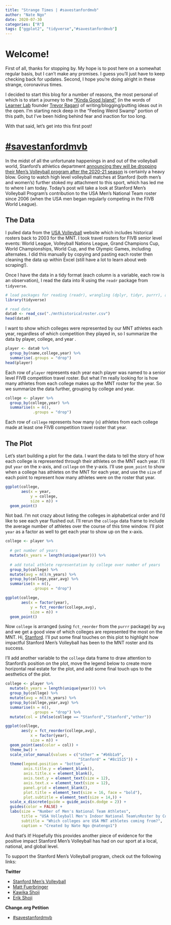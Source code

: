 ```yaml
---
title: "Strange Times | #savestanfordmvb"
author: "Nate Ngo"
date: 2020-07-30
categories: ["R"]
tags: ["ggplot2", "tidyverse","#savestanfordmvb"]
---
```


# Welcome! 

First of all, thanks for stopping by. My hope is to post here on a somewhat regular basis, but I can't make any promises. I guess you'll just have to keep checking back for updates. Second, I hope you're doing alright in these strange, coronavirus times.

I decided to start this blog for a number of reasons, the most personal of which is to start a journey to the ["Kinda Good Island"](https://thelearnerlab.com/kinda-good-island/) (in the words of [Learner Lab](thelearnerlab.com) founder [Trevor Ragan](twitter.com)) of writing/blogging/putting ideas out in the open. I'm starting neck deep in the "Feeling Weird Swamp" portion of this path, but I've been hiding behind fear and inaction for too long.

With that said, let's get into this first post!

# [#savestanfordmvb](https://www.change.org/p/stanford-university-reinstate-the-stanford-men-s-volleyball-program?utm_content=cl_sharecopy_23354124_en-US%3A4&recruiter=1129383434&utm_source=share_petition&utm_medium=copylink&utm_campaign=share_petition)

In the midst of all the unfortunate happenings in and out of the volleyball world, Stanford's athletics department [announcing they will be dropping their Men's Volleyball program after the 2020-21 season](https://www.stanforddaily.com/2020/07/13/sports-game-point-1/) is certainly a heavy blow. Going to watch high level volleyball matches at Stanford (both men's and women's) further stoked my attachment to this sport, which has led me to where I am today. Today's post will take a look at Stanford Men's Volleyball Program's contribution to the USA Men's National Team roster since 2006 (when the USA men began regularly competing in the FIVB World League). 

## The Data

I pulled data from the [USA Volleyball](https://www.teamusa.org/usa-volleyball/usa-teams/indoor-volleyball/men/rosters) website which includes historical rosters back to 2003 for the MNT. I took travel rosters for FIVB senior level events: World League, Volleyball Nations League, Grand Champions Cup, World Championships, World Cup, and the Olympic Games, including alternates. I did this manually by copying and pasting each roster then cleaning the data up within Excel (still have a lot to learn about web scraping!).

Once I have the data in a tidy format (each column is a variable, each row is an observation), I read the data into R using the `readr` package from `tidyverse`.

```r

# load packages for reading (readr), wrangling (dplyr, tidyr, purrr), and visualizing (ggplot2)
library(tidyverse)

# read data
data0 <- read_csv("./mnthistoricalroster.csv")
head(data0)

```

I want to show which colleges were represented by our MNT athletes each year, regardless of which competition they played in, so I summarize the data by player, college, and year .

```r
player <- data0 %>%
  group_by(name,college,year) %>%
  summarise(.groups = "drop")
head(player)
```

Each row of `player` represents each year each player was named to a senior level FIVB competition travel roster. But what I'm really looking for is how many athletes from each college makes up the MNT roster for the year. So we summarize the data further, grouping by college and year. 

```r
college <- player %>%
  group_by(college,year) %>%
  summarise(n = n(),
            .groups = "drop")
```

Each row of `college` represents how many (`n`) athletes from each college made at least one FIVB competition travel roster that year.

## The Plot

Let's start building a plot for the data. I want the data to tell the story of how each college is represented through their athletes on the MNT each year. I'll put `year` on the x-axis, and `college` on the y-axis. I'll use `geom_point` to show when a college has athletes on the MNT for each year, and use the `size` of each point to represent how many athletes were on the roster that year.

```r
ggplot(college,
       aes(x = year,
           y = college,
           size = n)) +
  geom_point()
```

Not bad. I'm not crazy about listing the colleges in alphabetical order and I'd like to see each year flushed out. I'll rerun the `college` data frame to include the average number of athletes over the course of this time window. I'll plot `year` as a factor as well to get each year to show up on the x-axis. 

```r

college <- player %>%
  
  # get number of years
  mutate(n_years = length(unique(year))) %>%
  
  # add total athlete representation by college over number of years
  group_by(college) %>%
  mutate(avg = n()/n_years) %>%
  group_by(college,year,avg) %>%
  summarise(n = n(),
            .groups = "drop")

ggplot(college,
       aes(x = factor(year),
           y = fct_reorder(college,avg),
           size = n)) +
  geom_point()

```

Now `college` is arranged (using `fct_reorder` from the `purrr` package) by `avg` and we get a good view of which colleges are represented the most on the MNT. Hi, [Stanford](twitter.com/savestanfordmvb). I'll put some final touches on this plot to highlight how impactful Stanford Men's Volleyball has been to the MNT roster and its success.

I'll add another variable to the `college` data frame to draw attention to Stanford's position on the plot, move the legend below to create more horizontal real estate for the plot, and add some final touch ups to the aesthetics of the plot.

```r

college <- player %>%
  mutate(n_years = length(unique(year))) %>%
  group_by(college) %>%
  mutate(avg = n()/n_years) %>%
  group_by(college,year,avg) %>%
  summarise(n = n(),
            .groups = "drop") %>%
  mutate(col = ifelse(college == "Stanford","Stanford","other"))

ggplot(college,
       aes(y = fct_reorder(college,avg),
           x = factor(year),
           size = n)) +
  geom_point(aes(color = col)) +
  theme_bw() +
  scale_color_manual(values = c("other" = "#b6b1a9",
                                "Stanford" = "#8c1515")) +
  theme(legend.position = "bottom",
        axis.title.y = element_blank(),
        axis.title.x = element_blank(),
        axis.text.y = element_text(size = 12),
        axis.text.x = element_text(size = 12),
        panel.grid = element_blank(),
        plot.title = element_text(size = 16, face = "bold"),
        plot.subtitle = element_text(size = 14,)) +
  scale_x_discrete(guide = guide_axis(n.dodge = 2)) +
  guides(color = FALSE) +
  labs(size = "Number of Men's National Team Athletes",
       title = "USA Volleyball Men's Indoor National Team\nRoster by College",
       subtitle = "Which colleges are USA MNT athletes coming from?",
       caption = "Created by Nate Ngo @natengo1")
```

And that's it! Hopefully this provides another piece of evidence for the positive impact Stanford Men's Volleyball has had on our sport at a local, national, and global level. 

To support the Stanford Men's Volleyball program, check out the following links:

**Twitter**

+ [Stanford Men's Volleyball](twitter.com/savestanfordmvb)
+ [Matt Fuerbringer](twitter.com/mattyfuerbs)
+ [Kawika Shoji](twitter.com/kshoji7)
+ [Erik Shoji](twitter.com/shojinator)

**Change.org Petition**

+ [#savestanfordmvb](https://www.change.org/p/stanford-university-reinstate-the-stanford-men-s-volleyball-program?utm_content=cl_sharecopy_23354124_en-US%3A4&recruiter=1129383434&utm_source=share_petition&utm_medium=copylink&utm_campaign=share_petition)